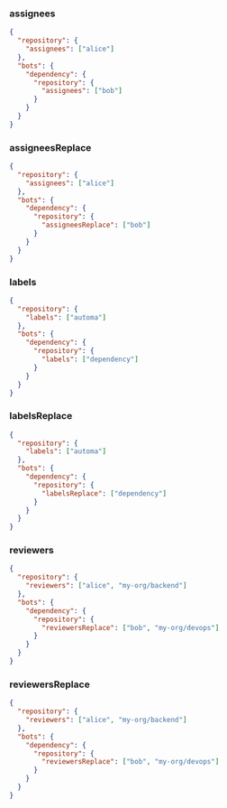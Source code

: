### assignees

```json filename="automa.json"
{
  "repository": {
    "assignees": ["alice"]
  },
  "bots": {
    "dependency": {
      "repository": {
        "assignees": ["bob"]
      }
    }
  }
}
```

### assigneesReplace

```json filename="automa.json"
{
  "repository": {
    "assignees": ["alice"]
  },
  "bots": {
    "dependency": {
      "repository": {
        "assigneesReplace": ["bob"]
      }
    }
  }
}
```

### labels

```json filename="automa.json"
{
  "repository": {
    "labels": ["automa"]
  },
  "bots": {
    "dependency": {
      "repository": {
        "labels": ["dependency"]
      }
    }
  }
}
```

### labelsReplace

```json filename="automa.json"
{
  "repository": {
    "labels": ["automa"]
  },
  "bots": {
    "dependency": {
      "repository": {
        "labelsReplace": ["dependency"]
      }
    }
  }
}
```

### reviewers

```json filename="automa.json"
{
  "repository": {
    "reviewers": ["alice", "my-org/backend"]
  },
  "bots": {
    "dependency": {
      "repository": {
        "reviewersReplace": ["bob", "my-org/devops"]
      }
    }
  }
}
```

### reviewersReplace

```json filename="automa.json"
{
  "repository": {
    "reviewers": ["alice", "my-org/backend"]
  },
  "bots": {
    "dependency": {
      "repository": {
        "reviewersReplace": ["bob", "my-org/devops"]
      }
    }
  }
}
```
